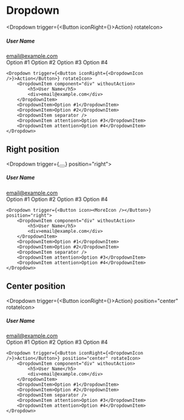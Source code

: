 
# Dropdown

<Dropdown trigger={<Button iconRight={<DropdownIcon />}>Action</Button>} rotateIcon>
    <DropdownItem component="div" withoutAction>
        <h5>User Name</h5>
        <div>email@example.com</div>
    </DropdownItem>
    <DropdownItem>Option #1</DropdownItem>
    <DropdownItem>Option #2</DropdownItem>
    <DropdownItem separator />
    <DropdownItem attention>Option #3</DropdownItem>
    <DropdownItem attention>Option #4</DropdownItem>
</Dropdown>

```
<Dropdown trigger={<Button iconRight={<DropdownIcon />}>Action</Button>} rotateIcon>
    <DropdownItem component="div" withoutAction>
        <h5>User Name</h5>
        <div>email@example.com</div>
    </DropdownItem>
    <DropdownItem>Option #1</DropdownItem>
    <DropdownItem>Option #2</DropdownItem>
    <DropdownItem separator />
    <DropdownItem attention>Option #3</DropdownItem>
    <DropdownItem attention>Option #4</DropdownItem>
</Dropdown>
```

## Right position

<Dropdown trigger={<Button icon color="transparent"><MoreIcon /></Button>} position="right">
    <DropdownItem component="div" withoutAction>
        <h5>User Name</h5>
        <div>email@example.com</div>
    </DropdownItem>
    <DropdownItem>Option #1</DropdownItem>
    <DropdownItem>Option #2</DropdownItem>
    <DropdownItem separator />
    <DropdownItem attention>Option #3</DropdownItem>
    <DropdownItem attention>Option #4</DropdownItem>
</Dropdown>


```
<Dropdown trigger={<Button icon><MoreIcon /></Button>} position="right">
    <DropdownItem component="div" withoutAction>
        <h5>User Name</h5>
        <div>email@example.com</div>
    </DropdownItem>
    <DropdownItem>Option #1</DropdownItem>
    <DropdownItem>Option #2</DropdownItem>
    <DropdownItem separator />
    <DropdownItem attention>Option #3</DropdownItem>
    <DropdownItem attention>Option #4</DropdownItem>
</Dropdown>
```

## Center position

<Dropdown trigger={<Button iconRight={<DropdownIcon />}>Action</Button>} position="center" rotateIcon>
    <DropdownItem component="div" withoutAction>
        <h5>User Name</h5>
        <div>email@example.com</div>
    </DropdownItem>
    <DropdownItem>Option #1</DropdownItem>
    <DropdownItem>Option #2</DropdownItem>
    <DropdownItem separator />
    <DropdownItem attention>Option #3</DropdownItem>
    <DropdownItem attention>Option #4</DropdownItem>
</Dropdown>


```
<Dropdown trigger={<Button iconRight={<DropdownIcon />}>Action</Button>} position="center" rotateIcon>
    <DropdownItem component="div" withoutAction>
        <h5>User Name</h5>
        <div>email@example.com</div>
    </DropdownItem>
    <DropdownItem>Option #1</DropdownItem>
    <DropdownItem>Option #2</DropdownItem>
    <DropdownItem separator />
    <DropdownItem attention>Option #3</DropdownItem>
    <DropdownItem attention>Option #4</DropdownItem>
</Dropdown>
```

